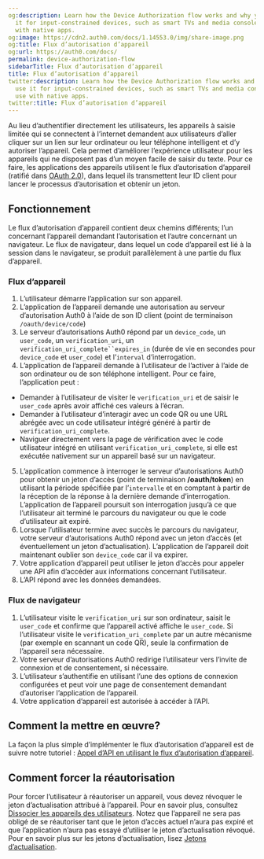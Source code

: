 ```yaml
---
og:description: Learn how the Device Authorization flow works and why you should use
  it for input-constrained devices, such as smart TVs and media consoles. For use
  with native apps.
og:image: https://cdn2.auth0.com/docs/1.14553.0/img/share-image.png
og:title: Flux d’autorisation d’appareil
og:url: https://auth0.com/docs/
permalink: device-authorization-flow
sidebarTitle: Flux d’autorisation d’appareil
title: Flux d’autorisation d’appareil
twitter:description: Learn how the Device Authorization flow works and why you should
  use it for input-constrained devices, such as smart TVs and media consoles. For
  use with native apps.
twitter:title: Flux d’autorisation d’appareil
---
```


Au lieu d’authentifier directement les utilisateurs, les appareils à saisie limitée qui se connectent à l’internet demandent aux utilisateurs d’aller cliquer sur un lien sur leur ordinateur ou leur téléphone intelligent et d’y autoriser l’appareil. Cela permet d’améliorer l’expérience utilisateur pour les appareils qui ne disposent pas d’un moyen facile de saisir du texte. Pour ce faire, les applications des appareils utilisent le flux d’autorisation d’appareil (ratifié dans [OAuth 2.0](https://tools.ietf.org/html/rfc8628)), dans lequel ils transmettent leur ID client pour lancer le processus d’autorisation et obtenir un jeton.

## Fonctionnement

Le flux d’autorisation d’appareil contient deux chemins différents; l’un concernant l’appareil demandant l’autorisation et l’autre concernant un navigateur. Le flux de navigateur, dans lequel un code d’appareil est lié à la session dans le navigateur, se produit parallèlement à une partie du flux d’appareil.

### Flux d’appareil

1. L’utilisateur démarre l’application sur son appareil.
2. L’application de l’appareil demande une autorisation au serveur d’autorisation Auth0 à l’aide de son ID client (point de terminaison `/oauth/device/code`)
3. Le serveur d’autorisations Auth0 répond par un `device_code`, un `user_code`, un `verification_uri`, un `verification_uri_complete``expires_in` (durée de vie en secondes pour `device_code` et `user_code`) et l’`interval` d’interrogation.
4. L’application de l’appareil demande à l’utilisateur de l’activer à l’aide de son ordinateur ou de son téléphone intelligent. Pour ce faire, l’application peut :

* Demander à l’utilisateur de visiter le `verification_uri` et de saisir le `user_code` après avoir affiché ces valeurs à l’écran.
* Demander à l’utilisateur d’interagir avec un code QR ou une URL abrégée avec un code utilisateur intégré généré à partir de `verification_uri_complete`.
* Naviguer directement vers la page de vérification avec le code utilisateur intégré en utilisant `verification_uri_complete`, si elle est exécutée nativement sur un appareil basé sur un navigateur.
5. L’application commence à interroger le serveur d’autorisations Auth0 pour obtenir un jeton d’accès (point de terminaison **/oauth/token**) en utilisant la période spécifiée par l’`intervalle` et en comptant à partir de la réception de la réponse à la dernière demande d’interrogation. L’application de l’appareil poursuit son interrogation jusqu’à ce que l’utilisateur ait terminé le parcours du navigateur ou que le code d’utilisateur ait expiré.
6. Lorsque l’utilisateur termine avec succès le parcours du navigateur, votre serveur d’autorisations Auth0 répond avec un jeton d’accès (et éventuellement un jeton d’actualisation). L’application de l’appareil doit maintenant oublier son `device_code` car il va expirer.
7. Votre application d’appareil peut utiliser le jeton d’accès pour appeler une API afin d’accéder aux informations concernant l’utilisateur.
8. L’API répond avec les données demandées.

### Flux de navigateur

1. L’utilisateur visite le `verification_uri` sur son ordinateur, saisit le `user_code` et confirme que l’appareil activé affiche le `user_code`. Si l’utilisateur visite le `verification_uri_complete` par un autre mécanisme (par exemple en scannant un code QR), seule la confirmation de l’appareil sera nécessaire.
2. Votre serveur d’autorisations Auth0 redirige l’utilisateur vers l’invite de connexion et de consentement, si nécessaire.
3. L’utilisateur s’authentifie en utilisant l’une des options de connexion configurées et peut voir une page de consentement demandant d’autoriser l’application de l’appareil.
4. Votre application d’appareil est autorisée à accéder à l’API.

## Comment la mettre en œuvre?

La façon la plus simple d’implémenter le flux d’autorisation d’appareil est de suivre notre tutoriel : [Appel d’API en utilisant le flux d’autorisation d’appareil](/login/flows/call-your-api-using-the-device-authorization-flow).

## Comment forcer la réautorisation

Pour forcer l’utilisateur à réautoriser un appareil, vous devez révoquer le jeton d’actualisation attribué à l’appareil. Pour en savoir plus, consultez [Dissocier les appareils des utilisateurs](/users/unlink-devices-from-users). Notez que l’appareil ne sera pas obligé de se réautoriser tant que le jeton d’accès actuel n’aura pas expiré et que l’application n’aura pas essayé d’utiliser le jeton d’actualisation révoqué. Pour en savoir plus sur les jetons d’actualisation, lisez [Jetons d’actualisation](/security/tokens/refresh-tokens).